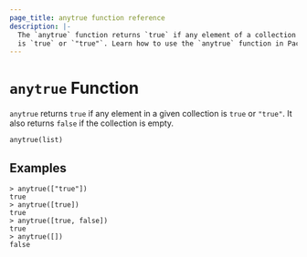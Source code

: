 ```yaml
---
page_title: anytrue function reference
description: |-
  The `anytrue` function returns `true` if any element of a collection
  is `true` or `"true"`. Learn how to use the `anytrue` function in Packer templates.
---
```


# `anytrue` Function

`anytrue` returns `true` if any element in a given collection is `true`
or `"true"`. It also returns `false` if the collection is empty.

```hcl
anytrue(list)
```

## Examples

```command
> anytrue(["true"])
true
> anytrue([true])
true
> anytrue([true, false])
true
> anytrue([])
false
```
